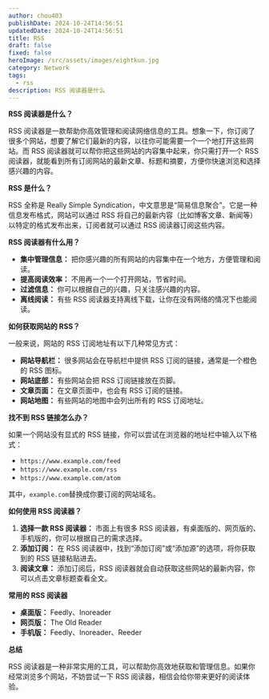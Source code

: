 ```yaml
---
author: chou403
publishDate: 2024-10-24T14:56:51
updatedDate: 2024-10-24T14:56:51
title: RSS
draft: false
fixed: false
heroImage: /src/assets/images/eightkun.jpg
category: Network
tags:
  - rss
description: RSS 阅读器是什么
---
```


**RSS 阅读器是什么？**

RSS 阅读器是一款帮助你高效管理和阅读网络信息的工具。想象一下，你订阅了很多个网站，想要了解它们最新的内容，以往你可能需要一个一个地打开这些网站。而 RSS 阅读器就可以帮你把这些网站的内容集中起来，你只需打开一个 RSS 阅读器，就能看到所有订阅网站的最新文章、标题和摘要，方便你快速浏览和选择感兴趣的内容。

**RSS 是什么？**

RSS 全称是 Really Simple Syndication，中文意思是“简易信息聚合”。它是一种信息发布格式，网站可以通过 RSS 将自己的最新内容（比如博客文章、新闻等）以特定的格式发布出来，订阅者就可以通过 RSS 阅读器订阅这些内容。

**RSS 阅读器有什么用？**

- **集中管理信息：** 把你感兴趣的所有网站的内容集中在一个地方，方便管理和阅读。
- **提高阅读效率：** 不用再一个一个打开网站，节省时间。
- **过滤信息：** 你可以根据自己的兴趣，只关注感兴趣的内容。
- **离线阅读：** 有些 RSS 阅读器支持离线下载，让你在没有网络的情况下也能阅读。

**如何获取网站的 RSS？**

一般来说，网站的 RSS 订阅地址有以下几种常见方式：

- **网站导航栏：** 很多网站会在导航栏中提供 RSS 订阅的链接，通常是一个橙色的 RSS 图标。
- **网站底部：** 有些网站会把 RSS 订阅链接放在页脚。
- **文章页面：** 在文章页面中，也会有 RSS 订阅的链接。
- **网站地图：** 有些网站的地图中会列出所有的 RSS 订阅地址。

**找不到 RSS 链接怎么办？**

如果一个网站没有显式的 RSS 链接，你可以尝试在浏览器的地址栏中输入以下格式：

- `https://www.example.com/feed`
- `https://www.example.com/rss`
- `https://www.example.com/atom`

其中，`example.com`替换成你要订阅的网站域名。

**如何使用 RSS 阅读器？**

1. **选择一款 RSS 阅读器：** 市面上有很多 RSS 阅读器，有桌面版的、网页版的、手机版的，你可以根据自己的需求选择。
2. **添加订阅：** 在 RSS 阅读器中，找到“添加订阅”或“添加源”的选项，将你获取到的 RSS 链接粘贴进去。
3. **阅读文章：** 添加订阅后，RSS 阅读器就会自动获取这些网站的最新内容，你可以点击文章标题查看全文。

**常用的 RSS 阅读器**

- **桌面版：** Feedly、Inoreader
- **网页版：** The Old Reader
- **手机版：** Feedly、Inoreader、Reeder

**总结**

RSS 阅读器是一种非常实用的工具，可以帮助你高效地获取和管理信息。如果你经常浏览多个网站，不妨尝试一下 RSS 阅读器，相信会给你带来更好的阅读体验。

